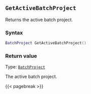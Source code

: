 ## `GetActiveBatchProject`

Returns the active batch project\index{projects!getting active}.

### Syntax {-}

``` .lua
BatchProject GetActiveBatchProject()
```

### Return value {-}

Type: [`BatchProject`](#batchproject)

The active batch project.

{{< pagebreak >}}
